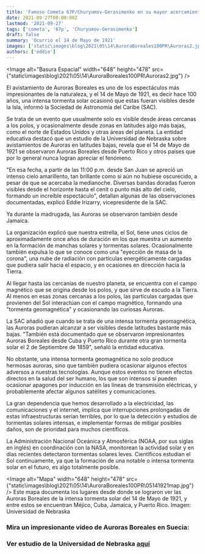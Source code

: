 ```yaml
---
title: 'Famoso Cometa 67P/Churyumov-Gerasimenko en su mayor acercamiento hasta el año 2214'
date: 2021-09-27T08:00:00Z
lastmod: '2021-09-27'
tags: ['cometa', '67p', 'Churyumov-Gerasimenko']
draft: false
summary: 'Ocurrió el 14 de Mayo de 1921'
images: ['static\images\blog\2021\05\14\AuroraBoreales100PR\Auroras2.jpg']
authors: ['eddie']
---
```


<Image
  alt="Basura Espacial" width="648"  height="478"
  src={"static\images\blog\2021\05\14\AuroraBoreales100PR\Auroras2.jpg"}
/>

El avistamiento de Auroras Boreales es uno de los espectáculos más impresionantes de la naturaleza, y el 14 de Mayo de 1921, es decir hace 100 años, una intensa tormenta solar ocasionó que estas fueran visibles desde la Isla, informó la Sociedad de Astronomía del Caribe (SAC).

Se trata de un evento que usualmente solo es visible desde áreas cercanas a los polos, y ocasionalmente desde zonas en latitudes algo más bajas, como el norte de Estados Unidos y otras áreas del planeta. La entidad educativa destacó que un estudio de la Universidad de Nebraska sobre avistamientos de Auroras en latitudes bajas, revela que el 14 de Mayo de 1921 se observaron Auroras Boreales desde Puerto Rico y otros países que por lo general nunca logran apreciar el fenómeno.

"En esa fecha, a partir de las 11:00 p.m. desde San Juan se apreció un intenso cielo amarillento, tan brillante como si aún no hubiese oscurecido, a pesar de que se acercaba la medianoche. Diversas bandas doradas fueron visibles desde el horizonte hasta el cenit o punto más alto del cielo, formando un increíble espectáculo", detallan algunas de las observaciones documentadas, explicó Eddie Irizarry, vicepresidente de la SAC.

Ya durante la madrugada, las Auroras se observaron también desde Jamaica.  

La organización explicó que nuestra estrella, el Sol, tiene unos ciclos de aproximadamente once años de duración en los que muestra un aumento en la formación de manchas solares y tormentas solares. Ocasionalmente también expulsa lo que se conoce como una "eyección de masa de la corona", una nube de radiación con partículas energéticamente cargadas que pudiera salir hacia el espacio, y en ocasiones en dirección hacia la Tierra.

Al llegar hasta las cercanías de nuestro planeta, se encuentra con el campo magnético que se origina desde los polos, y que sirve de escudo a la Tierra. Al menos en esas zonas cercanas a los polos, las partículas cargadas que provienen del Sol interactúan con el campo magnético, formando una "tormenta geomagnética" y ocasionando las curiosas Auroras. 

La SAC añadió que cuando se trata de una intensa tormenta geomagnética, las Auroras pudieran alcanzar a ser visibles desde latitudes bastante más bajas. "También está documentado que se observaron impresionantes Auroras Boreales desde Cuba y Puerto Rico durante otra gran tormenta solar el 2 de Septiembre de 1859", señaló la entidad educativa.

No obstante, una intensa tormenta geomagnética no solo produce hermosas auroras, sino que también pudiera ocasionar algunos efectos adversos a nuestras tecnologías. Aunque estos eventos no tienen efectos directos en la salud del ser humano, los que son intensos sí pueden ocasionar apagones por inducción en las líneas de transmisión eléctricas, y probablemente afectar algunos satélites y comunicaciones. 

La gran dependencia que hemos desarrollado a la electricidad, las comunicaciones y el internet, implica que interrupciones prolongadas de estas infraestructuras serían terribles, por lo que la detección y estudios de tormentas solares intensas, e implementar formas de mitigar posibles daños, son de prioridad para muchos científicos.

La Administración Nacional Oceánica y Atmosférica (NOAA, por sus siglas en inglés) en coordinación con la NASA, monitorean la actividad solar y en días recientes detectaron tormentas solares leves. Científicos estudian el Sol contínuamente, ya que la formación de una notable o intensa tormenta solar en el futuro, es algo totalmente posible.

<Image
  alt="Mapa" width="648"  height="478"
  src={"static\images\blog\2021\05\14\AuroraBoreales100PR\05141921map.jpg"}
/>
<ImageCaption>
Este mapa documenta los lugares desde donde se lograron ver las Auroras Boreales de la intensa tormenta solar del 14 de Mayo de 1921, y entre estos se encuentran Méjico, Cuba, Jamaica, y Puerto Rico. Imagen: Universidad de Nebraska
</ImageCaption>

### Mira un impresionante video de Auroras Boreales en Suecia:
<ResponsiveReactPlayer url="https://youtu.be/as6foAVe4-I"/>

### Ver estudio de la Universidad de Nebraska [aquí](https://digitalcommons.unl.edu/cgi/viewcontent.cgi?referer=https://en.m.wikipedia.org/&httpsredir=1&article=1003&context=usafresearch&sei-redir=1&referer=http%3A%252%2Fwww.google.com.au%2Furl%3Fsa%3Dt%26rct%3Dj%26q%3Dgreat%2520geomagnetic%2520storm%2520may%25201921%26source%3Dweb%26cd%3D2%26cad%3Drja%26ved%3D0CDwQFjAB%26url%3Dhttp%253A%252F%252Fdigitalcommons.unl.edu%252Fcgi%252Fviewcontent.cgi%253Farticle%253D1003%2526context%253Dusafresearch%26ei%3DXXzQUP2tFaWhiAeZ34GYAw%26usg%3DAFQjCNHr5qruFqjcc8OXq_Piiw9fn7X9pw%26bvm%3Dbv.1355534169%2Cd.dGY#search=%22great%20geomagnetic%20storm%20may%201921%22)